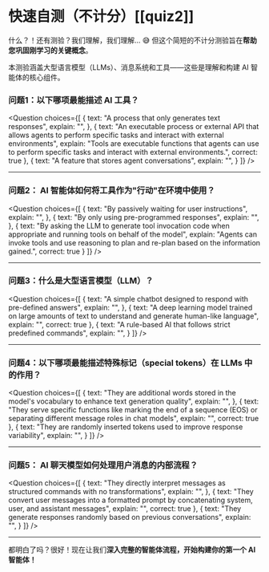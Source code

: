 # 快速自测（不计分）[[quiz2]] 


什么？！还有测验？我们理解，我们理解... 😅 但这个简短的不计分测验旨在**帮助您巩固刚学习的关键概念**。

本测验涵盖大型语言模型（LLMs）、消息系统和工具——这些是理解和构建 AI 智能体的核心组件。

### 问题1：以下哪项最能描述 AI 工具？

<Question
choices={[
{
text: "A process that only generates text responses",
explain: "",
},
{
text: "An executable process or external API that allows agents to perform specific tasks and interact with external environments",
explain: "Tools are executable functions that agents can use to perform specific tasks and interact with external environments.",
correct: true
},
{
text: "A feature that stores agent conversations",
explain: "",
}
]}
/>

---

### 问题2： AI 智能体如何将工具作为"行动"在环境中使用？

<Question
choices={[
{
text: "By passively waiting for user instructions",
explain: "",
},
{
text: "By only using pre-programmed responses",
explain: "",
},
{
text: "By asking the LLM to generate tool invocation code when appropriate and running tools on behalf of the model",
explain: "Agents can invoke tools and use reasoning to plan and re-plan based on the information gained.",
correct: true
}
]}
/>

---

### 问题3：什么是大型语言模型（LLM）？

<Question
choices={[
{
text: "A simple chatbot designed to respond with pre-defined answers",
explain: "",
},
{
text: "A deep learning model trained on large amounts of text to understand and generate human-like language",
explain: "",
correct: true
},
{
text: "A rule-based AI that follows strict predefined commands",
explain: "",
}
]}
/>

---

### 问题4：以下哪项最能描述特殊标记（special tokens）在 LLMs 中的作用？

<Question
choices={[
{
text: "They are additional words stored in the model's vocabulary to enhance text generation quality",
explain: "",
},
{
text: "They serve specific functions like marking the end of a sequence (EOS) or separating different message roles in chat models",
explain: "",
correct: true
},
{
text: "They are randomly inserted tokens used to improve response variability",
explain: "",
}
]}
/>

---

### 问题5： AI 聊天模型如何处理用户消息的内部流程？

<Question
choices={[
{
text: "They directly interpret messages as structured commands with no transformations",
explain: "",
},
{
text: "They convert user messages into a formatted prompt by concatenating system, user, and assistant messages",
explain: "",
correct: true
},
{
text: "They generate responses randomly based on previous conversations",
explain: "",
}
]}
/>

---


都明白了吗？很好！现在让我们**深入完整的智能体流程，开始构建你的第一个 AI 智能体！**

